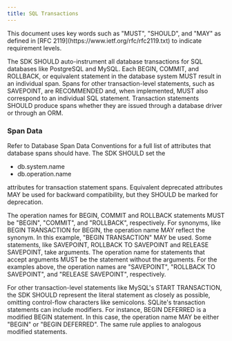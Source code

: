 ```yaml
---
title: SQL Transactions
---
```


<Alert>
  This document uses key words such as "MUST", "SHOULD", and "MAY" as defined in [RFC 2119](https://www.ietf.org/rfc/rfc2119.txt) to indicate requirement levels.
</Alert>

The SDK SHOULD auto-instrument all database transactions for SQL databases like PostgreSQL and MySQL.
Each BEGIN, COMMIT, and ROLLBACK, or equivalent statement in the database system MUST result in an individual span.
Spans for other transaction-level statements, such as SAVEPOINT, are RECOMMENDED and, when implemented, MUST also correspond to an individual SQL statement.
Transaction statements SHOULD produce spans whether they are issued through a database driver or through an ORM.

### Span Data

Refer to <Link to="https://getsentry.github.io/sentry-conventions/generated/attributes/db.html">Database Span Data Conventions</Link> for a full list of attributes that database spans should have.
The SDK SHOULD set the

- db.system.name
- db.operation.name

attributes for transaction statement spans.
Equivalent deprecated attributes MAY be used for backward compatibility, but they SHOULD be marked for deprecation.

The operation names for BEGIN, COMMIT and ROLLBACK statements MUST be "BEGIN", "COMMIT", and "ROLLBACK", respectively.
For synonyms, like BEGIN TRANSACTION for BEGIN, the operation name MAY reflect the synonym. In this example, "BEGIN TRANSACTION" MAY be used.
Some statements, like SAVEPOINT, ROLLBACK TO SAVEPOINT and RELEASE SAVEPOINT, take arguments.
The operation name for statements that accept arguments MUST be the statement without the arguments. For the examples above, the operation names are "SAVEPOINT", "ROLLBACK TO SAVEPOINT", and "RELEASE SAVEPOINT", respectively.

For other transaction-level statements like MySQL's START TRANSACTION, the SDK SHOULD represent the literal statement as closely as possible, omitting control-flow characters like semicolons.
SQLite's transaction statements can include modifiers. For instance, BEGIN DEFERRED is a modified BEGIN statement. In this case, the operation name MAY be either "BEGIN" or "BEGIN DEFERRED".
The same rule applies to analogous modified statements.
